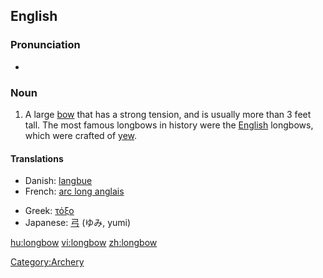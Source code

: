 ==English==
{{wikipedia}}

===Pronunciation===
* {{a|UK}} {{IPA|/'lɒŋbəʊ/}}

===Noun===
{{en-noun}}

# A large [[bow]] that has a strong tension, and is usually more than 3 feet tall.  The most famous longbows in history were the [[English]] longbows, which were crafted of [[yew]].

====Translations====
{{trans-top|large bow}}
* Danish: [[langbue]] {{c}}
* French: [[arc long anglais]] {{m}}
{{trans-mid}}
* Greek: [[τόξο]] {{n}}
* Japanese: [[弓]] (ゆみ, yumi)
{{trans-bottom}}

[[Category:Archery]]

[[hu:longbow]]
[[vi:longbow]]
[[zh:longbow]]